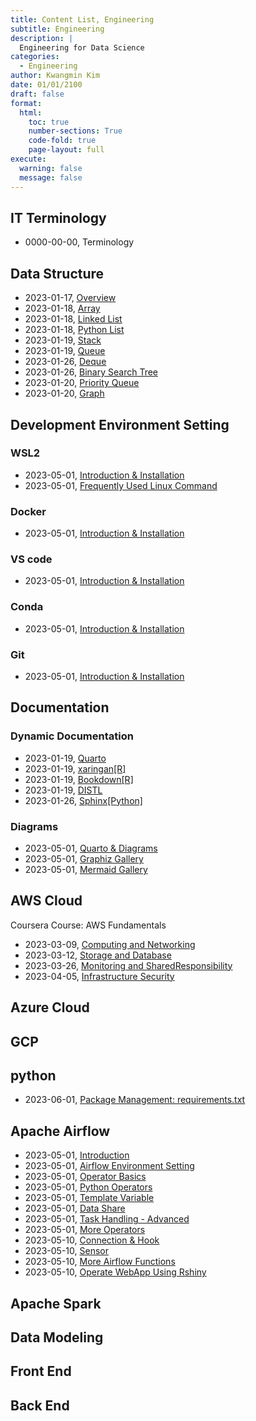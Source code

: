 ```yaml
---
title: Content List, Engineering 
subtitle: Engineering 
description: | 
  Engineering for Data Science
categories:
  - Engineering
author: Kwangmin Kim
date: 01/01/2100
draft: false
format: 
  html:
    toc: true
    number-sections: True
    code-fold: true
    page-layout: full
execute: 
  warning: false
  message: false
---
```


## IT Terminology

* 0000-00-00, Terminology

## Data Structure

* 2023-01-17, [Overview](../2023-01-17_data_structure_overview/)
* 2023-01-18, [Array](../2023-01-18_array/)
* 2023-01-18, [Linked List](../2023-01-18_linked_list/)
* 2023-01-18, [Python List](../2023-01-18_python_list/)
* 2023-01-19, [Stack](../2023-01-19_stack/)
* 2023-01-19, [Queue](../2023-01-19_queue/)
* 2023-01-26, [Deque](../2023-01-19_deque/)
* 2023-01-26, [Binary Search Tree](../2023-01-20_binary_search_tree/)
* 2023-01-20, [Priority Queue](../2023-01-20_priority_queue/)
* 2023-01-20, [Graph](../2023-01-20_graph/)

## Development Environment Setting

### WSL2

* 2023-05-01, [Introduction & Installation](../WSL/01.wsl-install.qmd)
* 2023-05-01, [Frequently Used Linux Command](../Linux/01.linux_comands.qmd)

### Docker

* 2023-05-01, [Introduction & Installation](../Docker/01.docker_install.qmd)

### VS code

* 2023-05-01, [Introduction & Installation](../VScode/01.vscode_install.qmd)

### Conda

* 2023-05-01, [Introduction & Installation](../Conda/01.conda_install.qmd)

### Git

* 2023-05-01, [Introduction & Installation](../Git/01.git_install.qmd)

## Documentation

### Dynamic Documentation

* 2023-01-19, [Quarto](https://quarto.org/docs/get-started/)
* 2023-01-19, [xaringan[R]](https://github.com/yihui/xaringan)
* 2023-01-19, [Bookdown[R]](https://bookdown.org/yihui/bookdown/get-started.html)
* 2023-01-19, [DISTL](https://decile-team-distil.readthedocs.io/en/latest/index.html)
* 2023-01-26, [Sphinx[Python]](https://www.sphinx-doc.org/en/master/)

### Diagrams

* 2023-05-01, [Quarto & Diagrams](https://quarto.org/docs/authoring/diagrams.html)
* 2023-05-01, [Graphiz Gallery](https://graphviz.org/gallery/)
* 2023-05-01, [Mermaid Gallery](https://mermaid.js.org/#/)

## AWS Cloud

Coursera Course: AWS Fundamentals

* 2023-03-09, [Computing and Networking](../2023-03-02_aws/computing_networking.qmd)
* 2023-03-12, [Storage and Database](../2023-03-02_aws/storage_database.qmd)
* 2023-03-26, [Monitoring and SharedResponsibility](../2023-03-02_aws/monitoring_sharedresponsibility.qmd)
* 2023-04-05, [Infrastructure Security](../2023-03-02_aws/infra_security.qmd)

## Azure Cloud

## GCP

## python
* 2023-06-01, [Package Management: requirements.txt](../Python/package_management.qmd)

## Apache Airflow

* 2023-05-01, [Introduction](../airflow/01.intro.qmd)
* 2023-05-01, [Airflow Environment Setting](../airflow/02.env_setting.qmd)
* 2023-05-01, [Operator Basics](../airflow/03.operator_basic.qmd)
* 2023-05-01, [Python Operators](../airflow/04.python_operator.qmd)
* 2023-05-01, [Template Variable](../airflow/05.template_variable.qmd)
* 2023-05-01, [Data Share](../airflow/06.data_share.qmd)
* 2023-05-01, [Task Handling - Advanced](../airflow/07.task_handling.qmd)
* 2023-05-01, [More Operators](../airflow/08.more_operators.qmd)
* 2023-05-10, [Connection & Hook](../airflow/09.connection_hook.qmd)
* 2023-05-10, [Sensor](../airflow/10.sensor.qmd)
* 2023-05-10, [More Airflow Functions](../airflow/11.airflow_functions.qmd)
* 2023-05-10, [Operate WebApp Using Rshiny](../airflow/11.airflow_functions.qmd)

## Apache Spark

## Data Modeling



## Front End

## Back End